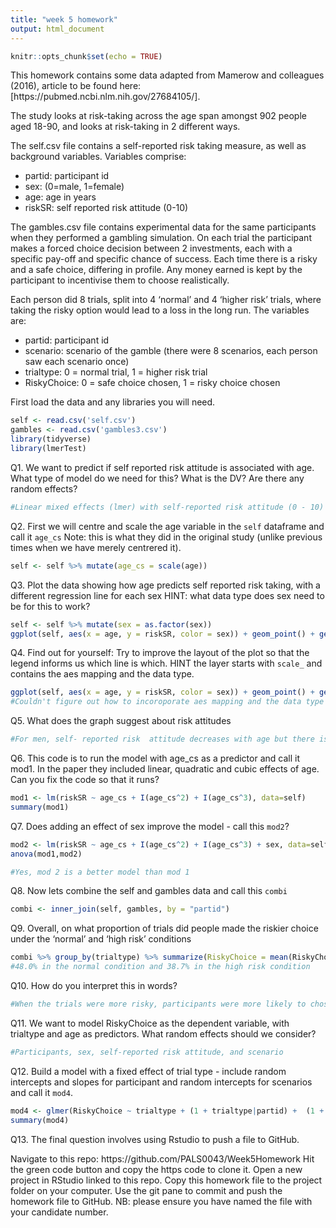 ```yaml
---
title: "week 5 homework"
output: html_document
---
```


```r
knitr::opts_chunk$set(echo = TRUE)
```

This homework contains some data adapted from Mamerow and colleagues (2016), article to be found here:[https://pubmed.ncbi.nlm.nih.gov/27684105/]. 

The study looks at risk-taking across the age span amongst 902 people aged 18-90, and looks at risk-taking in 2 different ways.

The self.csv file contains a self-reported risk taking measure, as well as background variables. Variables comprise:

* partid: participant id
* sex: (0=male, 1=female)
* age: age in years
* riskSR: self reported risk attitude  (0-10)

The gambles.csv file contains experimental data for the same participants when they performed a gambling simulation. On each trial the participant makes a forced choice decision between 2 investments, each with a specific pay-off and specific chance of success. Each time there is a risky and a safe choice, differing in profile. Any money earned is kept by the participant to incentivise them to choose realistically.

Each person did 8 trials, split into 4 'normal' and 4 'higher risk' trials, where taking the risky option would lead to a loss in the long run. The variables are:

* partid: participant id
* scenario: scenario of the gamble (there were 8 scenarios, each person saw each scenario once)
* trialtype: 0 = normal trial, 1 = higher risk trial
* RiskyChoice: 0 = safe choice chosen, 1 = risky choice chosen

First load the data and any libraries you will need.
```r
self <- read.csv('self.csv') 
gambles <- read.csv('gambles3.csv') 
library(tidyverse)
library(lmerTest)
```


Q1. We want to predict if self reported risk attitude is associated with age. What type of model do we need for this? What is the DV? Are there any random effects?
```r
#Linear mixed effects (lmer) with self-reported risk attitude (0 - 10) as the DV. The random effect would be the participants and gender. 
```

Q2. First we will centre and scale the age variable in the `self` dataframe and call it `age_cs` Note: this is what they did in the original study (unlike previous times when we have merely centrered it).
```r
self <- self %>% mutate(age_cs = scale(age))
```


Q3. Plot the data showing how age predicts self reported risk taking, with a different regression line for each sex
HINT: what data type does sex need to be for this to work?
```r
self <- self %>% mutate(sex = as.factor(sex))
ggplot(self, aes(x = age, y = riskSR, color = sex)) + geom_point() + geom_smooth(method = lm) 
```

Q4. Find out for yourself: Try to improve the layout of the plot so that the legend informs us which line is which. HINT the layer starts with `scale_` and contains the aes mapping and the data type.

```r
ggplot(self, aes(x = age, y = riskSR, color = sex)) + geom_point() + geom_smooth(method = lm) +  scale_color_discrete(labels = c("Male", "Female"))  
#Couldn't figure out how to incoroporate aes mapping and the data type
```

Q5. What does the graph suggest about risk attitudes
```r
#For men, self- reported risk  attitude decreases with age but there is no difference for women.  
```


Q6. This code is to run the model with age_cs as a predictor and call it mod1. In the paper they included linear, quadratic and cubic effects of age.
Can you fix the code so that it runs?
```r
mod1 <- lm(riskSR ~ age_cs + I(age_cs^2) + I(age_cs^3), data=self)
summary(mod1)
```

Q7. Does adding an effect of sex improve the model - call this `mod2`? 
```r
mod2 <- lm(riskSR ~ age_cs + I(age_cs^2) + I(age_cs^3) + sex, data=self)
anova(mod1,mod2)

#Yes, mod 2 is a better model than mod 1
```


Q8. Now lets combine the self and gambles data and call this `combi`
```r
combi <- inner_join(self, gambles, by = "partid")
```

Q9. Overall, on what proportion of trials did people made the riskier choice under the 'normal' and 'high risk' conditions
```r
combi %>% group_by(trialtype) %>% summarize(RiskyChoice = mean(RiskyChoice))
#48.0% in the normal condition and 38.7% in the high risk condition
```

Q10. How do you interpret this in words?
```r
#When the trials were more risky, participants were more likely to chose the safer option
```

Q11. We want to model RiskyChoice as the dependent variable, with trialtype and age as predictors. What random effects should we consider?
```r
#Participants, sex, self-reported risk attitude, and scenario
```


Q12. Build a model with a fixed effect of trial type - include random intercepts and slopes for participant and random intercepts for scenarios and call it `mod4`. 

```r
mod4 <- glmer(RiskyChoice ~ trialtype + (1 + trialtype|partid) +  (1 + trialtype|scenario) , data = combi, family = 'binomial')
summary(mod4)
```

Q13. The final question involves using Rstudio to push a file to GitHub.

Navigate to this repo: https://github.com/PALS0043/Week5Homework
Hit the green code button and copy the https code to clone it.
Open a new project in RStudio linked to this repo.
Copy this homework file to the project folder on your computer.
Use the git pane to commit and push the homework file to GitHub.
NB: please ensure you have named the file with your candidate number.

